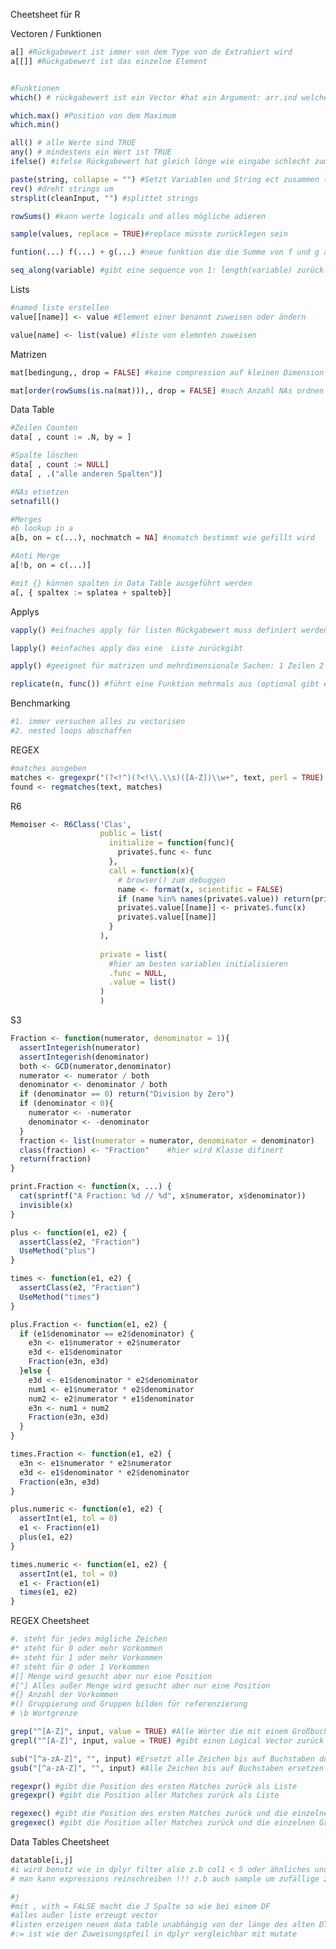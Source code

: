 Cheetsheet für R

Vectoren / Funktionen 
```r
a[] #Rückgabewert ist immer von dem Type von de Extrahiert wird 
a[[]] #Rückgabewert ist das einzelne Element 


#Funktionen
which() # rückgabewert ist ein Vector #hat ein Argument: arr.ind welches pos von mehrdiminsionalen Objekten zurückgibt

which.max() #Position von dem Maximum
which.min()

all() # alle Werte sind TRUE
any() # mindestens ein Wert ist TRUE
ifelse() #ifelse Rückgabewert hat gleich lönge wie eingabe schlecht zum löschen

paste(string, collapse = "") #Setzt Variablen und String ect zusammen (collapse ist ein seperator)
rev() #dreht strings um 
strsplit(cleanInput, "") #splittet strings

rowSums() #kann werte logicals und alles mögliche adieren

sample(values, replace = TRUE)#replace müsste zurücklegen sein

funtion(...) f(...) + g(...) #neue funktion die die Summe von f und g addiert

seq_along(variable) #gibt eine sequence von 1: length(variable) zurück (for schleife)
```

Lists
```r
#named liste erstellen 
value[[name]] <- value #Element einer benannt zuweisen oder ändern

value[name] <- list(value) #liste von elemnten zuweisen

```


Matrizen
```r

mat[bedingung,, drop = FALSE] #keine compression auf kleinen Dimension

mat[order(rowSums(is.na(mat))),, drop = FALSE] #nach Anzahl NAs ordnen
```

Data Table 
```r
#Zeilen Counten
data[ , count := .N, by = ]

#Spalte löschen 
data[ , count := NULL]
data[ , .("alle anderen Spalten")]

#NAs etsetzen
setnafill()

#Merges 
#b lookup in a
a[b, on = c(...), nochmatch = NA] #nomatch bestimmt wie gefillt wird 

#Anti Merge 
a[!b, on = c(...)]

#mit {} können spalten in Data Table ausgeführt werden 
a[, { spaltex := splatea + spalteb}]
```

Applys
```r
vapply() #eifnaches apply für listen Rückgabewert muss definiert werden 

lapply() #einfaches apply das eine  Liste zurückgibt 

apply() #geeignet für matrizen und mehrdimensionale Sachen: 1 Zeilen 2 Spalten

replicate(n, func()) #führt eine Funktion mehrmals aus (optional gibt ein simplify argument)
```

Benchmarking
```r
#1. immer versuchen alles zu vectorisen 
#2. nested loops abschaffen 
```

REGEX
```r
#matches ausgeben
matches <- gregexpr("(?<!^)(?<!\\.\\s)([A-Z])\\w+", text, perl = TRUE) #RegEx kann natürlich angepasst werden
found <- regmatches(text, matches)
```


R6
```r
Memoiser <- R6Class('Clas',
                    public = list(
                      initialize = function(func){
                        private$.func <- func
                      },
                      call = function(x){
                        # browser() zum debuggen
                        name <- format(x, scientific = FALSE)
                        if (name %in% names(private$.value)) return(private$.value[[name]])
                        private$.value[[name]] <- private$.func(x)
                        private$.value[[name]]
                      }
                    ),
                    
                    private = list(
                      #hier am besten variablen initialisieren
                      .func = NULL,
                      .value = list()
                    )
                    )
```

S3 
```r
Fraction <- function(numerator, denominator = 1){
  assertIntegerish(numerator)
  assertIntegerish(denominator)
  both <- GCD(numerator,denominator)
  numerator <- numerator / both
  denominator <- denominator / both
  if (denominator == 0) return("Division by Zero")
  if (denominator < 0){
    numerator <- -numerator  
    denominator <- -denominator
  } 
  fraction <- list(numerator = numerator, denominator = denominator)
  class(fraction) <- "Fraction"    #hier wird Klasse difinert
  return(fraction)
}

print.Fraction <- function(x, ...) {
  cat(sprintf("A Fraction: %d // %d", x$numerator, x$denominator))
  invisible(x)
}

plus <- function(e1, e2) {
  assertClass(e2, "Fraction")
  UseMethod("plus")
}

times <- function(e1, e2) {
  assertClass(e2, "Fraction")
  UseMethod("times")
}

plus.Fraction <- function(e1, e2) {
  if (e1$denominator == e2$denominator) {
    e3n <- e1$numerator + e2$numerator
    e3d <- e1$denominator
    Fraction(e3n, e3d)
  }else {
    e3d <- e1$denominator * e2$denominator
    num1 <- e1$numerator * e2$denominator
    num2 <- e2$numerator * e1$denominator
    e3n <- num1 + num2
    Fraction(e3n, e3d)
  }
}

times.Fraction <- function(e1, e2) {
  e3n <- e1$numerator * e2$numerator
  e3d <- e1$denominator * e2$denominator
  Fraction(e3n, e3d)
}

plus.numeric <- function(e1, e2) {
  assertInt(e1, tol = 0)
  e1 <- Fraction(e1)
  plus(e1, e2)
}

times.numeric <- function(e1, e2) {
  assertInt(e1, tol = 0)
  e1 <- Fraction(e1)
  times(e1, e2)
}
```


REGEX Cheetsheet
```r
#. steht für jedes mögliche Zeichen
#* steht für 0 oder mehr Vorkommen
#+ steht für 1 oder mehr Vorkommen
#? steht für 0 oder 1 Vorkommen
#[] Menge wird gesucht aber nur eine Position
#[^] Alles außer Menge wird gesucht aber nur eine Position
#{} Anzahl der Vorkommen
#() Gruppierung und Gruppen bilden für referenzierung
# \b Wortgrenze

grep("^[A-Z]", input, value = TRUE) #Alle Wörter die mit einem Großbuchstaben beginnen  Value True gibt Match zurück ansonsten Position
grepl("^[A-Z]", input, value = TRUE) #gibt einen Logical Vector zurück

sub("[^a-zA-Z]", "", input) #Ersetzt alle Zeichen bis auf Buchstaben durch nichts (nur bei erstem Treffer)
gsub("[^a-zA-Z]", "", input) #Alle Zeichen bis auf Buchstaben ersetzen 

regexpr() #gibt die Position des ersten Matches zurück als Liste
gregexpr() #gibt die Position aller Matches zurück als Liste

regexec() #gibt die Position des ersten Matches zurück und die einzelnen Gruppen in Spalten 
gregexec() #gibt die Position aller Matches zurück und die einzelnen Gruppen in Spalten
```


Data Tables Cheetsheet
```r
datatable[i,j]
#i wird benutz wie in dplyr filter also z.b col1 < 5 oder ähnliches und bekomme die Zeilen worauf das zutrifft
# man kann expressions reinschreiben !!! z.b auch sample um zufällige zeilen zu ziehen

#j
#mit , with = FALSE macht die J Spalte so wie bei einem DF
#alles außer liste erzeugt vector 
#listen erzeigen neuen data table unabhängig von der länge des alten DT
#:= ist wie der Zuweisungspfeil in dplyr vergleichbar mit mutate

```
